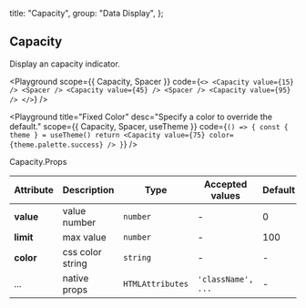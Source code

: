 
  title: "Capacity",
  group: "Data Display",
};

## Capacity

Display an capacity indicator.

<Playground
  scope={{ Capacity, Spacer }}
  code={`
<>
  <Capacity value={15} /> <Spacer />
  <Capacity value={45} /> <Spacer />
  <Capacity value={95} />
</>
`}
/>

<Playground
  title="Fixed Color"
  desc="Specify a color to override the default."
  scope={{ Capacity, Spacer, useTheme }}
  code={`
() => {
  const { theme } = useTheme()
  return <Capacity value={75} color={theme.palette.success} />
}
`}
/>

<Attributes edit="/pages/en-us/components/capacity.mdx">
<Attributes.Title>Capacity.Props</Attributes.Title>

| Attribute | Description      | Type             | Accepted values    | Default |
| --------- | ---------------- | ---------------- | ------------------ | ------- |
| **value** | value number     | `number`         | -                  | 0       |
| **limit** | max value        | `number`         | -                  | 100     |
| **color** | css color string | `string`         | -                  | -       |
| ...       | native props     | `HTMLAttributes` | `'className', ...` | -       |

</Attributes>

